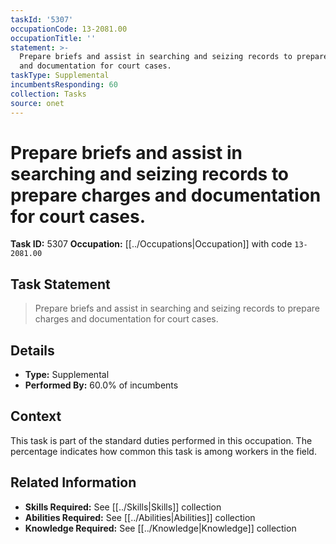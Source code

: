 ```yaml
---
taskId: '5307'
occupationCode: 13-2081.00
occupationTitle: ''
statement: >-
  Prepare briefs and assist in searching and seizing records to prepare charges
  and documentation for court cases.
taskType: Supplemental
incumbentsResponding: 60
collection: Tasks
source: onet
---
```

# Prepare briefs and assist in searching and seizing records to prepare charges and documentation for court cases.

**Task ID:** 5307
**Occupation:** [[../Occupations|Occupation]] with code `13-2081.00`

## Task Statement

> Prepare briefs and assist in searching and seizing records to prepare charges and documentation for court cases.

## Details

- **Type:** Supplemental
- **Performed By:** 60.0% of incumbents

## Context

This task is part of the standard duties performed in this occupation. The percentage indicates how common this task is among workers in the field.

## Related Information

- **Skills Required:** See [[../Skills|Skills]] collection
- **Abilities Required:** See [[../Abilities|Abilities]] collection
- **Knowledge Required:** See [[../Knowledge|Knowledge]] collection
